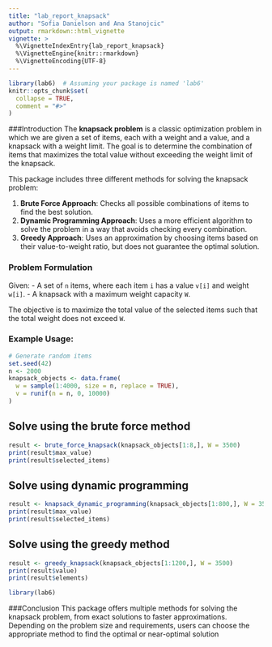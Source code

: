 ---
title: "lab_report_knapsack"
author: "Sofia Danielson and Ana Stanojcic"
output: rmarkdown::html_vignette
vignette: >
  %\VignetteIndexEntry{lab_report_knapsack}
  %\VignetteEngine{knitr::rmarkdown}
  %\VignetteEncoding{UTF-8}
---

```{r, include = FALSE}
library(lab6)  # Assuming your package is named 'lab6'
knitr::opts_chunk$set(
  collapse = TRUE,
  comment = "#>"
)
```
###Introduction
The **knapsack problem** is a classic optimization problem in which we are given a set of items, each with a weight and a value, and a knapsack with a weight limit. The goal is to determine the combination of items that maximizes the total value without exceeding the weight limit of the knapsack. 

This package includes three different methods for solving the knapsack problem:

1. **Brute Force Approach**: Checks all possible combinations of items to find the best solution.
2. **Dynamic Programming Approach**: Uses a more efficient algorithm to solve the problem in a way that avoids checking every combination.
3. **Greedy Approach**: Uses an approximation by choosing items based on their value-to-weight ratio, but does not guarantee the optimal solution.

### Problem Formulation

Given:
- A set of `n` items, where each item `i` has a value `v[i]` and weight `w[i]`.
- A knapsack with a maximum weight capacity `W`.

The objective is to maximize the total value of the selected items such that the total weight does not exceed `W`.

### Example Usage:

```{r}
# Generate random items
set.seed(42)
n <- 2000
knapsack_objects <- data.frame(
  w = sample(1:4000, size = n, replace = TRUE),
  v = runif(n = n, 0, 10000)
)
```

## Solve using the brute force method
```{r}

result <- brute_force_knapsack(knapsack_objects[1:8,], W = 3500)
print(result$max_value)
print(result$selected_items)
```

## Solve using dynamic programming
```{r}

result <- knapsack_dynamic_programming(knapsack_objects[1:800,], W = 3500)
print(result$max_value)
print(result$selected_items)
```

## Solve using the greedy method
```{r}

result <- greedy_knapsack(knapsack_objects[1:1200,], W = 3500)
print(result$value)
print(result$elements)
```

```{r setup}
library(lab6)
```

###Conclusion
This package offers multiple methods for solving the knapsack problem, from exact solutions to faster approximations. Depending on the problem size and requirements, users can choose the appropriate method to find the optimal or near-optimal solution